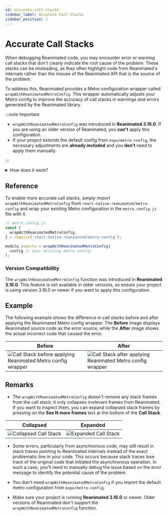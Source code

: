 ```yaml
---
id: accurate-call-stacks
sidebar_label: Accurate Call Stacks
sidebar_position: 1
---
```


# Accurate Call Stacks

When debugging Reanimated code, you may encounter error or warning call stacks that don't clearly indicate the root cause of the problem. These stacks can be misleading, as they often highlight code from Reanimated's internals rather than the misuse of the Reanimated API that is the source of the problem.

To address this, Reanimated provides a Metro configuration wrapper called `wrapWithReanimatedMetroConfig`. This wrapper automatically adjusts your Metro config to improve the accuracy of call stacks in warnings and errors generated by the Reanimated library.

:::note Important

- `wrapWithReanimatedMetroConfig` was introduced in **Reanimated 3.16.0**. If you are using an older version of Reanimated, you **can't** apply this configuration.
- If your project extends the default config from `expo/metro-config`, the necessary adjustments are **already included** and you **don't** need to apply them manually.

:::

<details>
<summary>How does it work?</summary>

By default, React Native displays the entire call stack up to the point where an error is thrown or a warning is logged, including all stack frames except those from the React Native source code.

To modify this behavior, we can use the `symbolicator` field in the Metro config, which allows customization of the displayed stack frames. Reanimated leverages this feature to adjust which stack frames are **hidden** (**collapsed**) in the stack trace. By doing so, stack frames from Reanimated internals are hidden, ensuring that the stack trace only highlights the relevant parts of the call stack.

</details>

## Reference

To enable more accurate call stacks, simply import `wrapWithReanimatedMetroConfig` from `react-native-reanimated/metro-config` and wrap your existing Metro configuration in the `metro.config.js` file with it.

```js
// metro.config.js
const {
  wrapWithReanimatedMetroConfig,
} = require('react-native-reanimated/metro-config');

module.exports = wrapWithReanimatedMetroConfig(
  config // your existing metro config
);
```

### Version Compatibility

The `wrapWithReanimatedMetroConfig` function was introduced in **Reanimated 3.16.0**. This feature is not available in older versions, so ensure your project is using version 3.16.0 or newer if you want to apply this configuration.

## Example

The following example shows the difference in call stacks before and after applying the Reanimated Metro config wrapper. The **Before** image displays Reanimated source code as the error source, while the **After** image shows the actual incorrect code that caused the error.

| Before                                                                                              | After                                                                                             |
| --------------------------------------------------------------------------------------------------- | ------------------------------------------------------------------------------------------------- |
| ![Call Stack before applying Reanimated Metro config wrapper](/img/debugging/MetroConfigBefore.png) | ![Call Stack after applying Reanimated Metro config wrapper](/img/debugging/MetroConfigAfter.png) |

## Remarks

- The `wrapWithReanimatedMetroConfig` doesn't remove any stack frames from the call stack; it only collapses irrelevant frames from Reanimated. If you want to inspect them, you can expand collapsed stack frames by pressing on the **See N more frames** text at the bottom of the **Call Stack**.

<Indent>

| Collapsed                                                      | Expanded                                                     |
| -------------------------------------------------------------- | ------------------------------------------------------------ |
| ![Collapsed Call Stack](/img/debugging/CollapsedCallStack.png) | ![Expanded Call Stack](/img/debugging/ExpandedCallStack.png) |

</Indent>

- Some errors, particularly from asynchronous code, may still result in stack traces pointing to Reanimated internals instead of the exact problematic line in your code. This occurs because stack traces lose track of the original code that initiated the asynchronous operation. In such a case, you'll need to manually debug the issue based on the error message to identify the potential cause of the problem.

- You don't need `wrapWithReanimatedMetroConfig` if you import the default metro configuration from `expo/metro-config`.

- Make sure your project is running **Reanimated 3.16.0** or newer. Older versions of Reanimated don't support the `wrapWithReanimatedMetroConfig` function.

